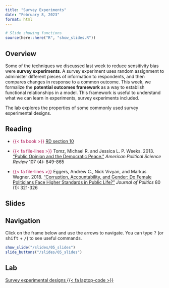 ```yaml
---
title: "Survey Experiments"
date: "February 8, 2023"
format: html
---
```



```r
# Slide showing functions
source(here::here("R", "show_slides.R"))
```

## Overview

Some of the techniques we discussed last week to reduce sensitivity bias were **survey experiments**. A survey experiment uses random assignment to administer different pieces of information to respondents, and then compares changes in response to a common outcome. This week, we formalize the **potential outcomes framework** as a way to establish functional relationships in a model. This framework is useful to understand what we can learn in experiments, survey experiments included.

The lab explores the properties of some commonly used survey experimental designs.


## Reading

- [{{< fa book >}}]{style="color: #ac1455;"} [RD section 10](https://book.declaredesign.org/diagnosing-designs.html) 
 
- [{{< fa file-lines >}}]{style="color: #ac1455;"} Tomz, Michael R. and Jessica L. P. Weeks. 2013. [“Public Opinion and the Democratic Peace.”](https://doi.org/10.1017/S0003055413000488) *American Political Science Review* 107 (4): 849-865

- [{{< fa file-lines >}}]{style="color: #ac1455;"} Eggers, Andrew C., Nick Vivyan, and Markus Wagner. 2018. [“Corruption, Accountability, and Gender: Do Female Politicians Face Higher Standards in Public Life?”](https://doi.org/10.1086/694649) *Journal of Politics* 80 (1): 321-326
 

## Slides

::: {.callout-tip}
## Navigation

Click on the frame below and use the arrows to navigate. You can type <kbd>?</kbd> (or <kbd>shift</kbd> + <kbd>/</kbd>) to see useful commands.
:::

```r
show_slide("/slides/05_slides")
slide_buttons("/slides/05_slides")
```


## Lab

[Survey experimental designs {{< fa laptop-code >}}]((labs/05_lab.Rmd))